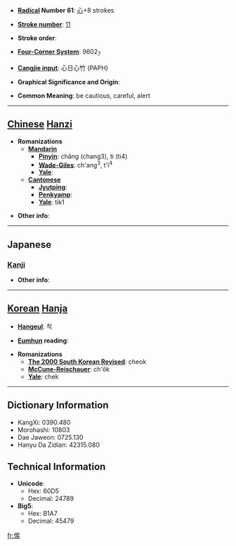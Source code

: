 * '''[[Wiktionary:Chinese radical index| Radical]] Number 61''': [[Wiktionary:Chinese radical index 心|心]]+8 strokes

* '''[[Wiktionary:Chinese total strokes index|Stroke number]]''': [[Wiktionary:Chinese total strokes index 11|11]]

* '''Stroke order''': 

* '''[[Wiktionary:Chinese four corner index|Four-Corner System]]''': 9602<sub>7</sub>

* '''[[Wiktionary:Chinese Cangjie index|Cangjie input]]''': 心日心竹 (PAPH)

* '''Graphical Significance and Origin''': 

* '''Common Meaning''': be cautious, careful, alert

----

== [[Chinese]] [[Hanzi]] ==

* '''Romanizations'''
** '''[[Mandarin]]'''
*** '''[[Pinyin]]''': chǎng (chang3), tì (ti4)
*** '''[[Wade-Giles]]''': ch'ang<sup>3</sup>, t'i<sup>4</sup>
*** '''[[Yale]]''': 
** '''[[Cantonese]]'''
*** '''[[Jyutping]]''':
*** '''[[Penkyamp]]''': 
*** '''[[Yale]]''': tik1

* '''Other info''': 

----

==Japanese==
===[[Kanji]]===
{{kanji|on readings=[[てき]] (teki), [[ちゃく]] (chaku)
|kun readings=[[つつしむ]] (tsutsushimu)
}}

* '''Other info''':  

----

== [[Korean]] [[Hanja]] ==

* '''[[Hangeul]]''': 척

* '''[[Eumhun]] reading''': 

* '''Romanizations'''
** '''[[The 2000 South Korean Revised Romanization|The 2000 South Korean Revised]]''': cheok
** '''[[McCune-Reischauer]]''': ch'ŏk
** '''[[Yale]]''': chek

----

== Dictionary Information ==

* KangXi: 0390.480
* Morohashi: 10803
* Dae Jaweon: 0725.130
* Hanyu Da Zidian: 42315.080

== Technical Information ==

* '''Unicode''':
** Hex: 60D5
** Decimal: 24789
* '''Big5''':
** Hex: B1A7
** Decimal: 45479

[[fr:惕]]